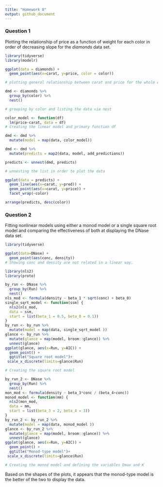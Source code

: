 ```yaml
---
title: "Homework 8"
output: github_document
---
```

### Question 1
Plotting the relationship of price as a function of weight for each color in order of decreasing slope for the *diamonds* data set.

```r
library(tidyverse)
library(modelr)

ggplot(data = diamonds) +
  geom_point(aes(x=carat, y=price, color = color))

# plotting general relationship between carat and price for the whole data set

dmd <- diamonds %>%
  group_by(color) %>%
  nest()

# grouping by color and listing the data via nest
```
```r
color_model <- function(df)
  lm(price~carat, data = df)
# Creating the linear model and primary function df

dmd <- dmd %>%
  mutate(model = map(data, color_model))

dmd <- dmd %>%
  mutate(predicts = map2(data, model, add_predictions))

predicts <- unnest(dmd, predicts)

# unnesting the list in order to plot the data
```


```r
ggplot(data = predicts) +
  geom_line(aes(x=carat, y=pred)) +
  geom_point(aes(x=carat, y=price)) +
  facet_wrap(~color)

arrange(predicts, desc(color))

```

### Question 2

Fitting nonlinear models using either a monod model or a single square root model and comparing the effectiveness of both at displaying the DNase data set. 

```r
library(tidyverse)

ggplot(data=DNase) +
  geom_point(aes(conc, density))
# Showing conc and density are not related in a linear way.
```
```r
library(nls2)
library(proto)

by_run <- DNase %>% 
  group_by(Run) %>% 
  nest()
nls_mod <- formula(density ~ beta_1 * sqrt(conc) + beta_0)
single_sqrt_model <- function(ssm) {
  nls2(nls_mod, 
  data = ssm, 
  start = list(beta_1 = 0.5, beta_0 = 0.1))
}
by_run <- by_run %>% 
  mutate(model = map(data, single_sqrt_model ))
glance <- by_run %>% 
  mutate(glance = map(model, broom::glance)) %>% 
  unnest(glance)
ggplot(glance, aes(x=Run, y=AIC)) + 
  geom_point() + 
  ggtitle("Square root model")+
 scale_x_discrete(limits=glance$Run)

# Creating the square root model
```
```r

by_run_2 <- DNase %>% 
  group_by(Run) %>% 
  nest()
mon_mod <- formula(density ~ beta_3*conc / (beta_4+conc))
monod_model <- function(mm) {
  nls2(mon_mod, 
  data = mm, 
  start = list(beta_3 = 2, beta_4 = 3))
}
by_run_2 <- by_run_2 %>% 
  mutate(model = map(data, monod_model ))
glance <- by_run_2 %>% 
  mutate(glance = map(model, broom::glance)) %>% 
  unnest(glance)
ggplot(glance, aes(x=Run, y=AIC)) + 
  geom_point() + 
  ggtitle("Monod-type model")+
 scale_x_discrete(limits=glance$Run)

# Creating the monod model and defining the variables Dmax and K

```

Based on the shapes of the plots, it appears that the monod-type model is the better of the two to display the data.